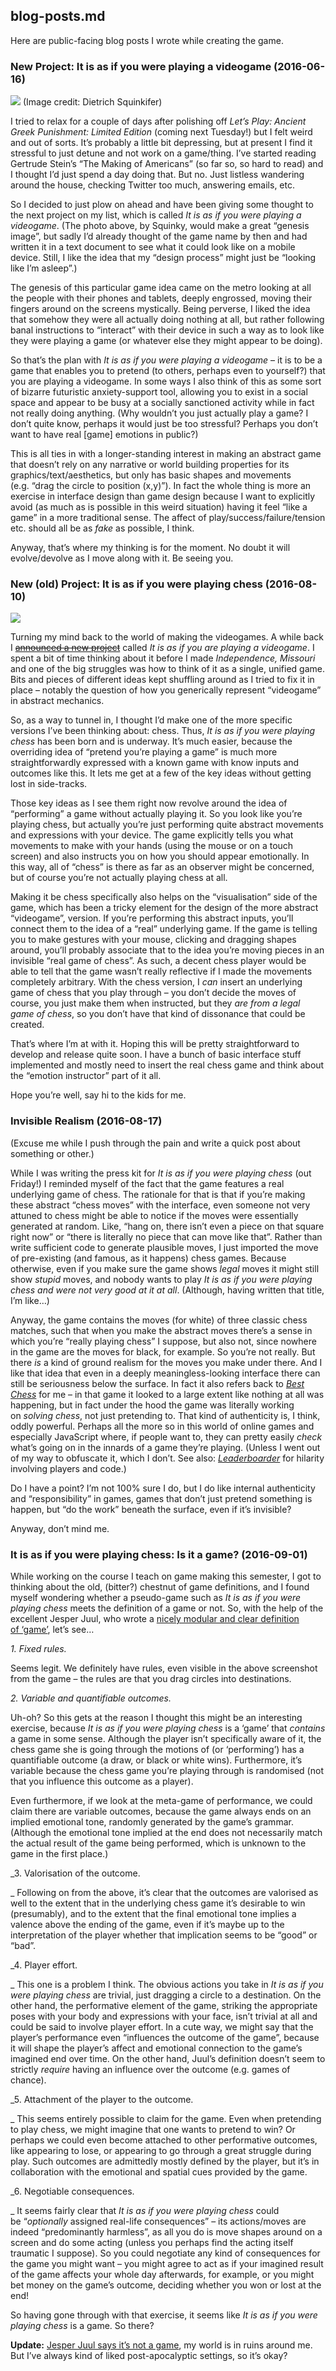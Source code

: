 ## blog-posts.md

Here are public-facing blog posts I wrote while creating the game.

### New Project: It is as if you were playing a videogame (2016-06-16)

![](process/images/new-project.jpg)
(Image credit: Dietrich Squinkifer)

I tried to relax for a couple of days after polishing off _Let&#8217;s Play: Ancient Greek Punishment: Limited Edition_ (coming next Tuesday!) but I felt weird and out of sorts. It&#8217;s probably a little bit depressing, but at present I find it stressful to just detune and not work on a game/thing. I&#8217;ve started reading Gertrude Stein&#8217;s &#8220;The Making of Americans&#8221; (so far so, so hard to read) and I thought I&#8217;d just spend a day doing that. But no. Just listless wandering around the house, checking Twitter too much, answering emails, etc.

So I decided to just plow on ahead and have been giving some thought to the next project on my list, which is called _It is as if you were playing a videogame_. (The photo above, by Squinky, would make a great &#8220;genesis image&#8221;, but sadly I&#8217;d already thought of the game name by then and had written it in a text document to see what it could look like on a mobile device. Still, I like the idea that my &#8220;design process&#8221; might just be &#8220;looking like I&#8217;m asleep&#8221;.)

The genesis of this particular game idea came on the metro looking at all the people with their phones and tablets, deeply engrossed, moving their fingers around on the screens mystically. Being perverse, I liked the idea that somehow they were all actually doing nothing at all, but rather following banal instructions to &#8220;interact&#8221; with their device in such a way as to look like they were playing a game (or whatever else they might appear to be doing).

So that&#8217;s the plan with _It is as if you were playing a videogame_ – it is to be a game that enables you to pretend (to others, perhaps even to yourself?) that you are playing a videogame. In some ways I also think of this as some sort of bizarre futuristic anxiety-support tool, allowing you to exist in a social space and appear to be busy at a socially sanctioned activity while in fact not really doing anything. (Why wouldn&#8217;t you just actually play a game? I don&#8217;t quite know, perhaps it would just be too stressful? Perhaps you don&#8217;t want to have real [game] emotions in public?)

This is all ties in with a longer-standing interest in making an abstract game that doesn&#8217;t rely on any narrative or world building properties for its graphics/text/aesthetics, but only has basic shapes and movements (e.g. &#8220;drag the circle to position (x,y)&#8221;). In fact the whole thing is more an exercise in interface design than game design because I want to explicitly avoid (as much as is possible in this weird situation) having it feel &#8220;like a game&#8221; in a more traditional sense. The affect of play/success/failure/tension etc. should all be as _fake_ as possible, I think.

Anyway, that&#8217;s where my thinking is for the moment. No doubt it will evolve/devolve as I move along with it. Be seeing you.

### New (old) Project: It is as if you were playing chess (2016-08-10)

![](process/images/new-old-project.png)

Turning my mind back to the world of making the videogames. A while back I [~~announced a new project~~](http://www.pippinbarr.com/2016/06/16/new-project-it-is-as-if-you-were-playing-a-videogame/) called _It is as if you are playing a videogame_. I spent a bit of time thinking about it before I made _Independence, Missouri_ and one of the big struggles was how to think of it as a single, unified game. Bits and pieces of different ideas kept shuffling around as I tried to fix it in place &#8211; notably the question of how you generically represent &#8220;videogame&#8221; in abstract mechanics.

So, as a way to tunnel in, I thought I&#8217;d make one of the more specific versions I&#8217;ve been thinking about: chess. Thus, _It is as if you were playing chess_ has been born and is underway. It&#8217;s much easier, because the overriding idea of &#8220;pretend you&#8217;re playing a game&#8221; is much more straightforwardly expressed with a known game with know inputs and outcomes like this. It lets me get at a few of the key ideas without getting lost in side-tracks.

Those key ideas as I see them right now revolve around the idea of &#8220;performing&#8221; a game without actually playing it. So you look like you&#8217;re playing chess, but actually you&#8217;re just performing quite abstract movements and expressions with your device. The game explicitly tells you what movements to make with your hands (using the mouse or on a touch screen) and also instructs you on how you should appear emotionally. In this way, all of &#8220;chess&#8221; is there as far as an observer might be concerned, but of course you&#8217;re not actually playing chess at all.

Making it be chess specifically also helps on the &#8220;visualisation&#8221; side of the game, which has been a tricky element for the design of the more abstract &#8220;videogame&#8221;, version. If you&#8217;re performing this abstract inputs, you&#8217;ll connect them to the idea of a &#8220;real&#8221; underlying game. If the game is telling you to make gestures with your mouse, clicking and dragging shapes around, you&#8217;ll probably associate that to the idea you&#8217;re moving pieces in an invisible &#8220;real game of chess&#8221;. As such, a decent chess player would be able to tell that the game wasn&#8217;t really reflective if I made the movements completely arbitrary. With the chess version, I _can_ insert an underlying game of chess that you play through &#8211; you don&#8217;t decide the moves of course, you just make them when instructed, but they _are from a legal game of chess_, so you don&#8217;t have that kind of dissonance that could be created.

That&#8217;s where I&#8217;m at with it. Hoping this will be pretty straightforward to develop and release quite soon. I have a bunch of basic interface stuff implemented and mostly need to insert the real chess game and think about the &#8220;emotion instructor&#8221; part of it all.

Hope you&#8217;re well, say hi to the kids for me.

### Invisible Realism (2016-08-17)

(Excuse me while I push through the pain and write a quick post about something or other.)

While I was writing the press kit for _It is as if you were playing chess_ (out Friday!) I reminded myself of the fact that the game features a real underlying game of chess. The rationale for that is that if you&#8217;re making these abstract &#8220;chess moves&#8221; with the interface, even someone not very attuned to chess might be able to notice if the moves were essentially generated at random. Like, &#8220;hang on, there isn&#8217;t even a piece on that square right now&#8221; or &#8220;there is literally no piece that can move like that&#8221;. Rather than write sufficient code to generate plausible moves, I just imported the move of pre-existing (and famous, as it happens) chess games. Because otherwise, even if you make sure the game shows _legal_ moves it might still show _stupid_ moves, and nobody wants to play _It is as if you were playing chess and were not very good at it at all_. (Although, having written that title, I&#8217;m like&#8230;)

Anyway, the game contains the moves (for white) of three classic chess matches, such that when you make the abstract moves there&#8217;s a sense in which you&#8217;re &#8220;really playing chess&#8221; I suppose, but also not, since nowhere in the game are the moves for black, for example. So you&#8217;re not really. But there _is_ a kind of ground realism for the moves you make under there. And I like that idea that even in a deeply meaningless-looking interface there can still be seriousness below the surface. In fact it also refers back to _[Best Chess](http://www.pippinbarr.com/2015/07/30/best-chess/)_ for me – in that game it looked to a large extent like nothing at all was happening, but in fact under the hood the game was literally working on _solving chess_, not just pretending to. That kind of authenticity is, I think, oddly powerful. Perhaps all the more so in this world of online games and especially JavaScript where, if people want to, they can pretty easily _check_ what&#8217;s going on in the innards of a game they&#8217;re playing. (Unless I went out of my way to obfuscate it, which I don&#8217;t. See also: _[Leaderboarder](http://www.pippinbarr.com/2014/04/25/leaderboarder/)_ for hilarity involving players and code.)

Do I have a point? I&#8217;m not 100% sure I do, but I do like internal authenticity and &#8220;responsibility&#8221; in games, games that don&#8217;t just pretend something is happen, but &#8220;do the work&#8221; beneath the surface, even if it&#8217;s invisible?

Anyway, don&#8217;t mind me.

### It is as if you were playing chess: Is it a game? (2016-09-01)

While working on the course I teach on game making this semester, I got to thinking about the old, (bitter?) chestnut of game definitions, and I found myself wondering whether a pseudo-game such as _It is as if you were playing chess_ meets the definition of a game or not. So, with the help of the excellent Jesper Juul, who wrote a [nicely modular and clear definition of &#8216;game&#8217;](https://www.jesperjuul.net/text/gameplayerworld/), let&#8217;s see&#8230;

_1. Fixed rules._

Seems legit. We definitely have rules, even visible in the above screenshot from the game – the rules are that you drag circles into destinations.

_2. Variable and quantifiable outcomes._

Uh-oh? So this gets at the reason I thought this might be an interesting exercise, because _It is as if you were playing chess_ is a &#8216;game&#8217; that _contains_ a game in some sense. Although the player isn&#8217;t specifically aware of it, the chess game she is going through the motions of (or &#8216;performing&#8217;) has a quantifiable outcome (a draw, or black or white wins). Furthermore, it&#8217;s variable because the chess game you&#8217;re playing through is randomised (not that you influence this outcome as a player).

Even furthermore, if we look at the meta-game of performance, we could claim there are variable outcomes, because the game always ends on an implied emotional tone, randomly generated by the game&#8217;s grammar. (Although the emotional tone implied at the end does not necessarily match the actual result of the game being performed, which is unknown to the game in the first place.)

_3. Valorisation of the outcome.

_ Following on from the above, it&#8217;s clear that the outcomes are valorised as well to the extent that in the underlying chess game it&#8217;s desirable to win (presumably), and to the extent that the final emotional tone implies a valence above the ending of the game, even if it&#8217;s maybe up to the interpretation of the player whether that implication seems to be &#8220;good&#8221; or &#8220;bad&#8221;.

_4. Player effort.

_ This one is a problem I think. The obvious actions you take in _It is as if you were playing chess_ are trivial, just dragging a circle to a destination. On the other hand, the performative element of the game, striking the appropriate poses with your body and expressions with your face, isn&#8217;t trivial at all and could be said to involve player effort. In a cute way, we might say that the player&#8217;s performance even &#8220;influences the outcome of the game&#8221;, because it will shape the player&#8217;s affect and emotional connection to the game&#8217;s imagined end over time. On the other hand, Juul&#8217;s definition doesn&#8217;t seem to strictly _require_ having an influence over the outcome (e.g. games of chance).

_5. Attachment of the player to the outcome.

_ This seems entirely possible to claim for the game. Even when pretending to play chess, we might imagine that one wants to pretend to win? Or perhaps we could even become attached to other performative outcomes, like appearing to lose, or appearing to go through a great struggle during play. Such outcomes are admittedly mostly defined by the player, but it&#8217;s in collaboration with the emotional and spatial cues provided by the game.

_6. Negotiable consequences.

_ It seems fairly clear that _It is as if you were playing chess_ could be &#8220;_optionally_ assigned real-life consequences&#8221; &#8211; its actions/moves are indeed &#8220;predominantly harmless&#8221;, as all you do is move shapes around on a screen and do some acting (unless you perhaps find the acting itself traumatic I suppose). So you could negotiate any kind of consequences for the game you might want – you might agree to act as if your imagined result of the game affects your whole day afterwards, for example, or you might bet money on the game&#8217;s outcome, deciding whether you won or lost at the end!

So having gone through with that exercise, it seems like _It is as if you were playing chess_ is a game. So there?

**Update:** [Jesper Juul says it&#8217;s not a game](https://twitter.com/jesperjuul/status/771626951446401025), my world is in ruins around me. But I&#8217;ve always kind of liked post-apocalyptic settings, so it&#8217;s okay?
